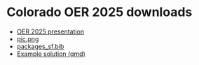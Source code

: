# Colorado OER 2025 downloads

- [OER 2025 presentation](/Downloads/oer_talk.html)
- [pic.png](/Downloads/pic.png)
- [packages_sf.bib](/Downloads/packages_sf.bib)
- [Example solution (qmd)](/Downloads/oer_2025_example.qmd)